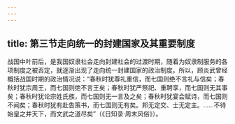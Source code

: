 ```yaml
---
---
---
```

title: 第三节走向统一的封建国家及其重要制度
---



战国中叶前后，是我国奴隶社会走向封建社会的过渡时期，随着为奴隶制服务的各项制度之被否定，就逐渐出现了走向统一封建国家的政治制度。所以，顾炎武曾经概括战国时期的政治情况说：“春秋时犹尊礼重信，而七国则绝不言礼与信矣；春秋时犹宗周王，而七国则绝不言王矣；春秋时犹严祭祀、重聘享，而七国则无其事矣；春秋时犹论宗姓氏族，而七国则无一言及之矣；春秋时犹宴会赋诗，而七国则不闻矣；春秋时犹有赴告策书，而七国则无有矣。邦无定交、士无定主。……不待始皇之并天下，而文武之道尽矣”（《日知录·周末风俗》）。